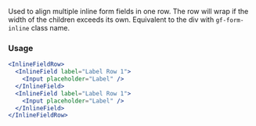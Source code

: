 Used to align multiple inline form fields in one row. The row will wrap if the width of the children exceeds its own. Equivalent to the div with `gf-form-inline` class name.

### Usage

```jsx
<InlineFieldRow>
  <InlineField label="Label Row 1">
    <Input placeholder="Label" />
  </InlineField>
  <InlineField label="Label Row 1">
    <Input placeholder="Label" />
  </InlineField>
</InlineFieldRow>
```
